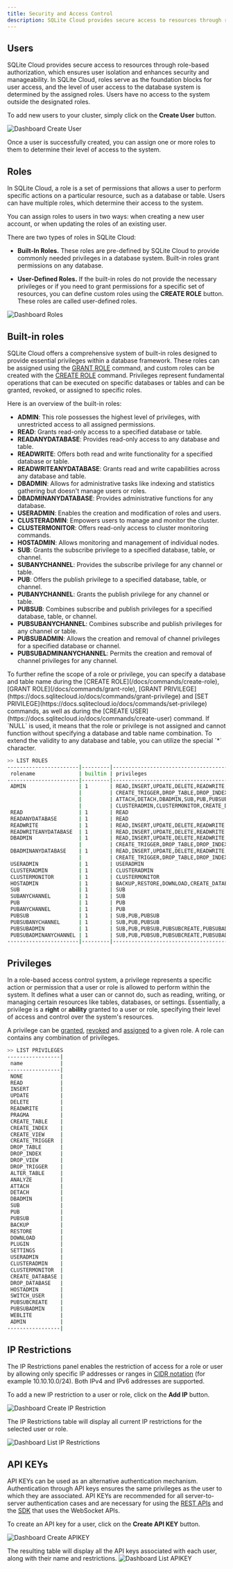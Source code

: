 ```yaml
---
title: Security and Access Control
description: SQLite Cloud provides secure access to resources through role-based authorization, which ensures user isolation and enhances security and manageability.
---
```


## Users
SQLite Cloud provides secure access to resources through role-based authorization, which ensures user isolation and enhances security and manageability. In SQLite Cloud, roles serve as the foundation blocks for user access, and the level of user access to the database system is determined by the assigned roles. Users have no access to the system outside the designated roles.

To add new users to your cluster, simply click on the **Create User** button.

![Dashboard Create User](@docs-website-assets/introduction/dashboard_create_user.png)

Once a user is successfully created, you can assign one or more roles to them to determine their level of access to the system.

## Roles
In SQLite Cloud, a role is a set of permissions that allows a user to perform specific actions on a particular resource, such as a database or table. Users can have multiple roles, which determine their access to the system.

You can assign roles to users in two ways: when creating a new user account, or when updating the roles of an existing user.

There are two types of roles in SQLite Cloud:

- **Built-In Roles.** These roles are pre-defined by SQLite Cloud to provide commonly needed privileges in a database system. Built-in roles grant permissions on any database.

- **User-Defined Roles.** If the built-in roles do not provide the necessary privileges or if you need to grant permissions for a specific set of resources, you can define custom roles using the **CREATE ROLE** button. These roles are called user-defined roles.


![Dashboard Roles](@docs-website-assets/introduction/dashboard_roles.png)

## Built-in roles

SQLite Cloud offers a comprehensive system of built-in roles designed to provide essential privileges within a database framework. These roles can be assigned using the [GRANT ROLE](https://docs.sqlitecloud.io/docs/commands/grant-role) command, and custom roles can be created with the [CREATE ROLE](https://docs.sqlitecloud.io/docs/commands/create-role) command. Privileges represent fundamental operations that can be executed on specific databases or tables and can be granted, revoked, or assigned to specific roles.

Here is an overview of the built-in roles:

- **ADMIN**: This role possesses the highest level of privileges, with unrestricted access to all assigned permissions.
- **READ**: Grants read-only access to a specified database or table.
- **READANYDATABASE**: Provides read-only access to any database and table.
- **READWRITE**: Offers both read and write functionality for a specified database or table.
- **READWRITEANYDATABASE**: Grants read and write capabilities across any database and table.
- **DBADMIN**: Allows for administrative tasks like indexing and statistics gathering but doesn't manage users or roles.
- **DBADMINANYDATABASE**: Provides administrative functions for any database.
- **USERADMIN**: Enables the creation and modification of roles and users.
- **CLUSTERADMIN**: Empowers users to manage and monitor the cluster.
- **CLUSTERMONITOR**: Offers read-only access to cluster monitoring commands.
- **HOSTADMIN**: Allows monitoring and management of individual nodes.
- **SUB**: Grants the subscribe privilege to a specified database, table, or channel.
- **SUBANYCHANNEL**: Provides the subscribe privilege for any channel or table.
- **PUB**: Offers the publish privilege to a specified database, table, or channel.
- **PUBANYCHANNEL**: Grants the publish privilege for any channel or table.
- **PUBSUB**: Combines subscribe and publish privileges for a specified database, table, or channel.
- **PUBSUBANYCHANNEL**: Combines subscribe and publish privileges for any channel or table.
- **PUBSUBADMIN**: Allows the creation and removal of channel privileges for a specified database or channel.
- **PUBSUBADMINANYCHANNEL**: Permits the creation and removal of channel privileges for any channel.


<Callout type="note" title="Restrictions">
To further refine the scope of a role or privilege, you can specify a database and table name during the [CREATE ROLE](/docs/commands/create-role), [GRANT ROLE](/docs/commands/grant-role), [GRANT PRIVILEGE](https://docs.sqlitecloud.io/docs/commands/grant-privilege) and [SET PRIVILEGE](https://docs.sqlitecloud.io/docs/commands/set-privilege) commands, as well as during the [CREATE USER](https://docs.sqlitecloud.io/docs/commands/create-user) command. If `NULL` is used, it means that the role or privilege is not assigned and cannot function without specifying a database and table name combination. To extend the validity to any database and table, you can utilize the special `*` character.
</Callout>

```bash
>> LIST ROLES
-----------------------|---------|----------------------------------------------------------------------------------------------------------------------------------------|--------------|-----------|
 rolename              | builtin | privileges                                                                                                                             | databasename | tablename |
-----------------------|---------|----------------------------------------------------------------------------------------------------------------------------------------|--------------|-----------|
 ADMIN                 | 1       | READ,INSERT,UPDATE,DELETE,READWRITE,PRAGMA,CREATE_TABLE,CREATE_INDEX,CREATE_VIEW,                                                      |              |           |
                       |         | CREATE_TRIGGER,DROP_TABLE,DROP_INDEX,DROP_VIEW,DROP_TRIGGER,ALTER_TABLE,ANALYZE,														  |              |           |
                       |         | ATTACH,DETACH,DBADMIN,SUB,PUB,PUBSUB,BACKUP,RESTORE,DOWNLOAD,PLUGIN,SETTINGS,USERADMIN,												  |              |           |
                       |         | CLUSTERADMIN,CLUSTERMONITOR,CREATE_DATABASE,DROP_DATABASE,HOSTADMIN,SWITCH_USER,PUBSUBCREATE,PUBSUBADMIN,WEBLITE,ADMIN 				  | NULL         | NULL      |
 READ                  | 1       | READ                                                                                                                                   | NULL         | NULL      |
 READANYDATABASE       | 1       | READ                                                                                                                                   | *            | *         |
 READWRITE             | 1       | READ,INSERT,UPDATE,DELETE,READWRITE                                                                                                    | NULL         | NULL      |
 READWRITEANYDATABASE  | 1       | READ,INSERT,UPDATE,DELETE,READWRITE                                                                                                    | *            | *         |
 DBADMIN               | 1       | READ,INSERT,UPDATE,DELETE,READWRITE,PRAGMA,CREATE_TABLE,CREATE_INDEX,CREATE_VIEW,                                                      |              |           |
                       |         | CREATE_TRIGGER,DROP_TABLE,DROP_INDEX,DROP_VIEW,DROP_TRIGGER,ALTER_TABLE,ANALYZE,ATTACH,DETACH,DBADMIN                                  | NULL         | NULL      |
 DBADMINANYDATABASE    | 1       | READ,INSERT,UPDATE,DELETE,READWRITE,PRAGMA,CREATE_TABLE,CREATE_INDEX,CREATE_VIEW,													  |              |           |
                       |         | CREATE_TRIGGER,DROP_TABLE,DROP_INDEX,DROP_VIEW,DROP_TRIGGER,ALTER_TABLE,ANALYZE,ATTACH,DETACH,DBADMIN                                  | *            | *         |
 USERADMIN             | 1       | USERADMIN                                                                                                                              | *            | *         |
 CLUSTERADMIN          | 1       | CLUSTERADMIN                                                                                                                           | *            | *         |
 CLUSTERMONITOR        | 1       | CLUSTERMONITOR                                                                                                                         | *            | *         |
 HOSTADMIN             | 1       | BACKUP,RESTORE,DOWNLOAD,CREATE_DATABASE,DROP_DATABASE,HOSTADMIN                                                                        | *            | *         |
 SUB                   | 1       | SUB                                                                                                                                    | NULL         | NULL      |
 SUBANYCHANNEL         | 1       | SUB                                                                                                                                    | *            | *         |
 PUB                   | 1       | PUB                                                                                                                                    | NULL         | NULL      |
 PUBANYCHANNEL         | 1       | PUB                                                                                                                                    | *            | *         |
 PUBSUB                | 1       | SUB,PUB,PUBSUB                                                                                                                         | NULL         | NULL      |
 PUBSUBANYCHANNEL      | 1       | SUB,PUB,PUBSUB                                                                                                                         | *            | *         |
 PUBSUBADMIN           | 1       | SUB,PUB,PUBSUB,PUBSUBCREATE,PUBSUBADMIN                                                                                                | NULL         | NULL      |
 PUBSUBADMINANYCHANNEL | 1       | SUB,PUB,PUBSUB,PUBSUBCREATE,PUBSUBADMIN                                                                                                | *            | *         |
-----------------------|---------|----------------------------------------------------------------------------------------------------------------------------------------|--------------|-----------|
```

## Privileges
In a role-based access control system, a privilege represents a specific action or permission that a user or role is allowed to perform within the system.
It defines what a user can or cannot do, such as reading, writing, or managing certain resources like tables, databases, or settings.
Essentially, a privilege is a **right** or **ability** granted to a user or role, specifying their level of access and control over the system's resources.

A privilege can be [granted](https://docs.sqlitecloud.io/docs/commands/grant-privilege), [revoked](https://docs.sqlitecloud.io/docs/commands/revoke-privilege) and [assigned](https://docs.sqlitecloud.io/docs/commands/set-privilege) to a given role.
A role can contains any combination of privileges.

```bash
>> LIST PRIVILEGES
-----------------|
 name            |
-----------------|
 NONE            |
 READ            |
 INSERT          |
 UPDATE          |
 DELETE          |
 READWRITE       |
 PRAGMA          |
 CREATE_TABLE    |
 CREATE_INDEX    |
 CREATE_VIEW     |
 CREATE_TRIGGER  |
 DROP_TABLE      |
 DROP_INDEX      |
 DROP_VIEW       |
 DROP_TRIGGER    |
 ALTER_TABLE     |
 ANALYZE         |
 ATTACH          |
 DETACH          |
 DBADMIN         |
 SUB             |
 PUB             |
 PUBSUB          |
 BACKUP          |
 RESTORE         |
 DOWNLOAD        |
 PLUGIN          |
 SETTINGS        |
 USERADMIN       |
 CLUSTERADMIN    |
 CLUSTERMONITOR  |
 CREATE_DATABASE |
 DROP_DATABASE   |
 HOSTADMIN       |
 SWITCH_USER     |
 PUBSUBCREATE    |
 PUBSUBADMIN     |
 WEBLITE         |
 ADMIN           |
-----------------|
```


## IP Restrictions
The IP Restrictions panel enables the restriction of access for a role or user by allowing only specific IP addresses or ranges in [CIDR notation](https://en.wikipedia.org/wiki/Classless_Inter-Domain_Routing) (for example 10.10.10.0/24). Both IPv4 and IPv6 addresses are supported.

To add a new IP restriction to a user or role, click on the **Add IP** button.

![Dashboard Create IP Restriction](@docs-website-assets/introduction/dashboard_create_ip.png)

The IP Restrictions table will display all current IP restrictions for the selected user or role.

![Dashboard List IP Restrictions](@docs-website-assets/introduction/dashboard_list_ip.png)

## API KEYs 

API KEYs can be used as an alternative authentication mechanism. Authentication through API keys ensures the same privileges as the user to which they are associated. API KEYs are recommended for all server-to-server authentication cases and are necessary for using the [REST APIs](/docs/introduction/api) and the [SDK](/docs/sdk) that uses the WebSocket APIs.

To create an API key for a user, click on the **Create API KEY** button.

![Dashboard Create APIKEY](@docs-website-assets/introduction/dashboard_create_apikey.png)

The resulting table will display all the API keys associated with each user, along with their name and restrictions.
![Dashboard List APIKEY](@docs-website-assets/introduction/dashboard_list_apikey.png)
